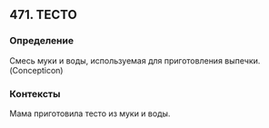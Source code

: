 ## 471. ТЕСТО
### Определение
Смесь муки и воды, используемая для приготовления выпечки. (Concepticon)

### Контексты
Мама приготовила тесто из муки и воды.

